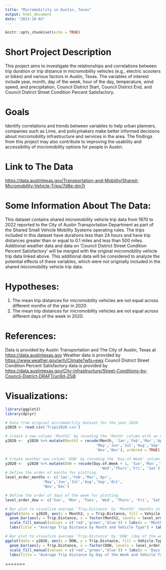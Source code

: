 ```yaml
---
title: "Micromobility in Austin, Texas"
output: html_document
date: "2023-10-03"
---
```


```r
knitr::opts_chunk$set(echo = TRUE)
```


# Short Project Description
This project aims to investigate the relationships and correlations between trip duration or trip distance in micromobility vehicles (e.g., electric scooters or bikes) and various factors in Austin, Texas. The variables of interest include year, month, day of the week, hour of the day, temperature, wind speed, and precipitation, Council District Start, Council District End, and Council District Street Condition Percent Satisfactory.

# Goals
Identify correlations and trends between variables to help urban planners, companies such as Lime, and policymakers make better informed decisions about micromobility infrastructure and services in the area. The findings from this project may also contribute to improving the usability and accessibility of micromobility options for people in Austin.

# Link to The Data
<https://data.austintexas.gov/Transportation-and-Mobility/Shared-Micromobility-Vehicle-Trips/7d8e-dm7r>

# Some Information About The Data: 
This dataset contains shared micromobility vehicle trip data from 1970 to 2022 reported to the City of Austin Transportation Department as part of the Shared Small Vehicle Mobility Systems operating rules. The trips included in this dataset have durations less than 24 hours and have trip distances greater than or equal to 0.1 miles and less than 500 miles. Additional weather data and data on 'Council District Street Condition Percent Satisfactory' will be merged with the original micromobility vehicle trip data linked above. This additional data will be considered to analyze the potential effects of these variables, which were not originally included in the shared micromobility vehicle trip data.

# Hypotheses:
1. The mean trip distances for micromobility vehicles are not equal across different months of the year in 2020.
2. The mean trip distances for micromobility vehicles are not equal across different days of the week in 2020.

# References:
Data is provided by Austin Transportation and The City of Austin, Texas at <https://data.austintexas.gov>
Weather data is provided by <https://www.weather.gov/wrh/Climate?wfo=ewx>
Council District Street Condition Percent Satisfactory data is provided by <https://data.austintexas.gov/City-Infrastructure/Street-Conditions-by-Council-District-DRAFT/un9d-25i8>

# Visualizations:
```r
library(ggplot2)
library(dplyr)

# Data from original micromobility dataset for the year 2020
y2020 <- read.csv('Trips2020.csv')

# Create a new column 'Month2' by recoding the 'Month' column with an ordered factor.
y2020 <-  y2020 %>% mutate(Month2 = recode(Month, 'Jan','Feb','Mar','Apr',
                                         'May','Jun','Jul','Aug','Sep','Oct',
                                         'Nov','Dec'), ordered = TRUE)

# Create another new column 'DOW' by recoding the 'Day.of.Week' column with an ordered factor.
y2020 <-  y2020 %>% mutate(DOW = recode(Day.of.Week + 1, 'Sun','Mon','Tues',
                                           'Wed','Thurs','Fri', 'Sat'), ordered = TRUE)
# Define the order of months for plotting.
level_order_months <- c('Jan','Feb','Mar','Apr',
                 'May','Jun','Jul','Aug','Sep','Oct',
                 'Nov','Dec')

# Define the order of days of the week for plotting.
level_order_dow <- c('Sun', 'Mon', 'Tues', 'Wed', 'Thurs', 'Fri', 'Sat')

# Bar plot to visualize average 'Trip.Distance' by 'Month2' (months in order) and 'Vehicle.Type'.
ggplot(data = y2020, aes(x = Month2, y = Trip.Distance, fill = Vehicle.Type)) + 
  geom_bar(aes(y = Trip.Distance, x = factor(Month2, levels = level_order_months)), stat = 'summary', fun = mean) + 
  scale_fill_manual(values = c('red','green','blue')) + labs(x = 'Month', y = 'Trip Distance') +
  labs(title = "Average Trip Distance by Month and Vehicle Type") + labs(fill = "Vehicle Type")

# Bar plot to visualize average 'Trip.Distance' by 'DOW' (day of the week) and 'Vehicle.Type'.
ggplot(data = y2020, aes(x = DOW, y = Trip.Distance, fill = Vehicle.Type)) + 
  geom_bar(aes(y = Trip.Distance, x = factor(DOW, levels = level_order_dow)), stat = 'summary', fun = mean) + 
  scale_fill_manual(values = c('red','green','blue')) + labs(x = 'Days of the Week', y = 'Trip Distance') +
  labs(title = "Average Trip Distance by Day of the Week and Vehicle Type") + labs(fill = "Vehicle Type")
```
=======
